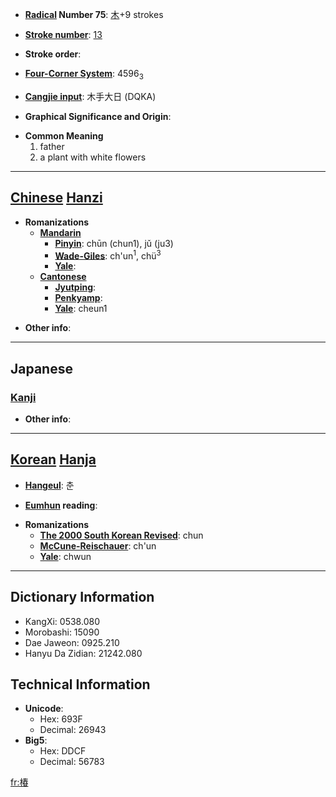 * '''[[Wiktionary:Chinese radical index| Radical]] Number 75''': [[Wiktionary:Chinese radical index 木|木]]+9 strokes

* '''[[Wiktionary:Chinese total strokes index|Stroke number]]''': [[Wiktionary:Chinese total strokes index 13|13]]

* '''Stroke order''': 

* '''[[Wiktionary:Chinese four corner index|Four-Corner System]]''': 4596<sub>3</sub>

* '''[[Wiktionary:Chinese Cangjie index|Cangjie input]]''': 木手大日 (DQKA)

* '''Graphical Significance and Origin''': 

* '''Common Meaning'''
*#father
*# a plant with white flowers


----

== [[Chinese]] [[Hanzi]] ==

* '''Romanizations'''
** '''[[Mandarin]]'''
*** '''[[Pinyin]]''': chūn (chun1), jǔ (ju3)
*** '''[[Wade-Giles]]''': ch'un<sup>1</sup>, chü<sup>3</sup>
*** '''[[Yale]]''': 
** '''[[Cantonese]]'''
*** '''[[Jyutping]]''':
*** '''[[Penkyamp]]''': 
*** '''[[Yale]]''': cheun1

* '''Other info''': 

----

==Japanese==
===[[Kanji]]===
{{kanji|on readings=[[ちん]] (chin), [[ちゅん]] (chun)|kun readings=[[つばき]] (tsubaki)}}

* '''Other info''':  

----

== [[Korean]] [[Hanja]] ==

* '''[[Hangeul]]''': 춘

* '''[[Eumhun]] reading''': 

* '''Romanizations'''
** '''[[The 2000 South Korean Revised Romanization|The 2000 South Korean Revised]]''': chun
** '''[[McCune-Reischauer]]''': ch'un
** '''[[Yale]]''': chwun

----

== Dictionary Information ==

* KangXi: 0538.080
* Morobashi: 15090
* Dae Jaweon: 0925.210
* Hanyu Da Zidian: 21242.080

== Technical Information ==

* '''Unicode''':
** Hex: 693F
** Decimal: 26943
* '''Big5''':
** Hex: DDCF
** Decimal: 56783

[[fr:椿]]